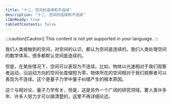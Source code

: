 ```yaml
---
title: "十二、空间的连续和不连续"
description: "十二、空间的连续和不连续"
i18nReady: true
tableOfContents: false
---
```


:::caution[Caution]
This content is not yet supported in your language.
:::



我们人类接触到的空间，对空间的认识，都认为空间是连续的。我们人类处理空间的数学体系，很多都默认空间是连续的。

但是，在某些情况下，空间可以表现为不连续。比如，物体以光速相对于我们观察者运动，沿运动方向的空间长度缩短为零，物体所在的空间相对于我们观察者可以表现为不连续。这个是量子力学中量子纠缠产生的根本原因。

这个与相对论、量子力学有关，但是，这是另外一个广阔的研究领域，要人类许多年、许多人努力才可以搞清楚的，这里不再详细论述。

<br />
<LinkCard
  title="前往本章节讨论区"
  href="https://forum.unifiedfieldtheory.cn/questions/10010000000000140"
  description="看看大家阅读完本章之后都在讨论什么，并发表你自己的看法~"
  target="_blank"
/>
